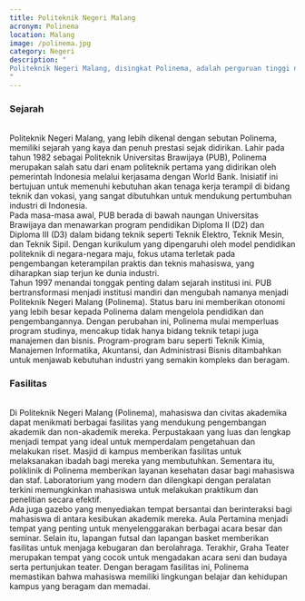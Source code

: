 ```yaml
---
title: Politeknik Negeri Malang
acronym: Polinema
location: Malang
image: /polinema.jpg
category: Negeri
description: "
Politeknik Negeri Malang, disingkat Polinema, adalah perguruan tinggi negeri vokasi yang berlokasi di Kota Malang.
"
---
```


<h3 class="text-center text-3xl font-bold">Sejarah</h3>
<br />
Politeknik Negeri Malang, yang lebih dikenal dengan sebutan Polinema, memiliki sejarah yang kaya dan penuh prestasi
sejak didirikan. Lahir pada tahun 1982 sebagai Politeknik Universitas Brawijaya (PUB), Polinema merupakan salah satu
dari enam politeknik pertama yang didirikan oleh pemerintah Indonesia melalui kerjasama dengan World Bank. Inisiatif
ini bertujuan untuk memenuhi kebutuhan akan tenaga kerja terampil di bidang teknik dan vokasi, yang sangat dibutuhkan
untuk mendukung pertumbuhan industri di Indonesia.
<br />
Pada masa-masa awal, PUB berada di bawah naungan Universitas Brawijaya dan menawarkan program pendidikan Diploma II
(D2) dan Diploma III (D3) dalam bidang teknik seperti Teknik Elektro, Teknik Mesin, dan Teknik Sipil. Dengan
kurikulum yang dipengaruhi oleh model pendidikan politeknik di negara-negara maju, fokus utama terletak pada
pengembangan keterampilan praktis dan teknis mahasiswa, yang diharapkan siap terjun ke dunia industri.
<br />
Tahun 1997 menandai tonggak penting dalam sejarah institusi ini. PUB bertransformasi menjadi institusi mandiri dan
mengubah namanya menjadi Politeknik Negeri Malang (Polinema). Status baru ini memberikan otonomi yang lebih besar
kepada Polinema dalam mengelola pendidikan dan pengembangannya. Dengan perubahan ini, Polinema mulai memperluas
program studinya, mencakup tidak hanya bidang teknik tetapi juga manajemen dan bisnis. Program-program baru seperti
Teknik Kimia, Manajemen Informatika, Akuntansi, dan Administrasi Bisnis ditambahkan untuk menjawab kebutuhan industri
yang semakin kompleks dan beragam.

<br />
<h3 class="text-center text-3xl font-bold">Fasilitas</h3>
<br />
Di Politeknik Negeri Malang (Polinema), mahasiswa dan civitas akademika dapat menikmati berbagai fasilitas yang
mendukung pengembangan akademik dan non-akademik mereka. Perpustakaan yang luas dan lengkap menjadi tempat yang ideal
untuk memperdalam pengetahuan dan melakukan riset. Masjid di kampus memberikan fasilitas untuk melaksanakan ibadah
bagi mereka yang membutuhkan. Sementara itu, poliklinik di Polinema memberikan layanan kesehatan dasar bagi mahasiswa
dan staf. Laboratorium yang modern dan dilengkapi dengan peralatan terkini memungkinkan mahasiswa untuk melakukan
praktikum dan penelitian secara efektif.
<br />
Ada juga gazebo yang menyediakan tempat bersantai dan berinteraksi bagi mahasiswa di antara kesibukan akademik
mereka. Aula Pertamina menjadi tempat yang penting untuk menyelenggarakan berbagai acara besar dan seminar. Selain
itu, lapangan futsal dan lapangan basket memberikan fasilitas untuk menjaga kebugaran dan berolahraga. Terakhir,
Graha Teater merupakan tempat yang cocok untuk mengadakan acara seni dan budaya serta pertunjukan teater. Dengan
beragam fasilitas ini, Polinema memastikan bahwa mahasiswa memiliki lingkungan belajar dan kehidupan kampus yang
beragam dan memadai.